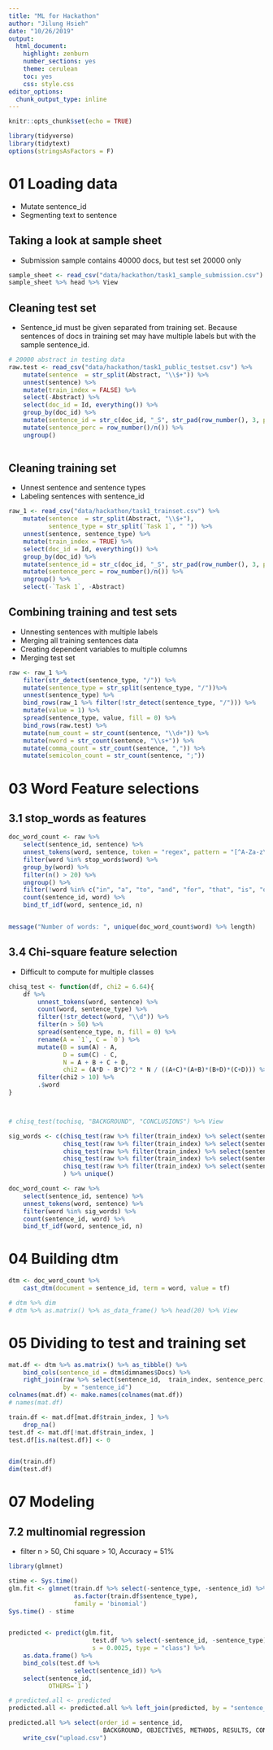 ```yaml
---
title: "ML for Hackathon"
author: "Jilung Hsieh"
date: "10/26/2019"
output:
  html_document:
    highlight: zenburn
    number_sections: yes
    theme: cerulean
    toc: yes
    css: style.css
editor_options:
  chunk_output_type: inline
---
```


```r
knitr::opts_chunk$set(echo = TRUE)
```

```r
library(tidyverse)
library(tidytext)
options(stringsAsFactors = F)
```



# 01 Loading data
- Mutate sentence_id
- Segmenting text to sentence

## Taking a  look at sample sheet
- Submission sample contains 40000 docs, but test set 20000 only

```r
sample_sheet <- read_csv("data/hackathon/task1_sample_submission.csv")
sample_sheet %>% head %>% View
```



## Cleaning test set
- Sentence_id must be given separated from training set. Because sentences of docs in training set may have multiple labels but with the sample sentence_id.

```r
# 20000 abstract in testing data
raw.test <- read_csv("data/hackathon/task1_public_testset.csv") %>% 
    mutate(sentence  = str_split(Abstract, "\\$+")) %>%
    unnest(sentence) %>%
    mutate(train_index = FALSE) %>% 
    select(-Abstract) %>%
    select(doc_id = Id, everything()) %>%
    group_by(doc_id) %>%
    mutate(sentence_id = str_c(doc_id, "_S", str_pad(row_number(), 3, pad="0"))) %>%
    mutate(sentence_perc = row_number()/n()) %>%
    ungroup()
    
```


## Cleaning training set
- Unnest sentence and sentence types
- Labeling sentences with sentence_id

```r
raw_1 <- read_csv("data/hackathon/task1_trainset.csv") %>%
    mutate(sentence  = str_split(Abstract, "\\$+"),
           sentence_type = str_split(`Task 1`, " ")) %>%
    unnest(sentence, sentence_type) %>%
    mutate(train_index = TRUE) %>%
    select(doc_id = Id, everything()) %>%
    group_by(doc_id) %>%
    mutate(sentence_id = str_c(doc_id, "_S", str_pad(row_number(), 3, pad="0"))) %>%
    mutate(sentence_perc = row_number()/n()) %>%
    ungroup() %>%
    select(-`Task 1`, -Abstract)
```

## Combining training and test sets
- Unnesting sentences with multiple labels
- Merging all training sentences data
- Creating dependent variables to multiple columns
- Merging test set

```r
raw <- raw_1 %>%
    filter(str_detect(sentence_type, "/")) %>%
    mutate(sentence_type = str_split(sentence_type, "/"))%>%
    unnest(sentence_type) %>%
    bind_rows(raw_1 %>% filter(!str_detect(sentence_type, "/"))) %>%
    mutate(value = 1) %>%
    spread(sentence_type, value, fill = 0) %>%
    bind_rows(raw.test) %>%
    mutate(num_count = str_count(sentence, "\\d+")) %>%
    mutate(nword = str_count(sentence, "\\s+")) %>%
    mutate(comma_count = str_count(sentence, ",")) %>%
    mutate(semicolon_count = str_count(sentence, ";"))
```




# 03 Word Feature selections

## 3.1 stop_words as features

```r
doc_word_count <- raw %>%
    select(sentence_id, sentence) %>%
    unnest_tokens(word, sentence, token = "regex", pattern = "[^A-Za-z\\d#@']") %>%
    filter(word %in% stop_words$word) %>%
    group_by(word) %>%
    filter(n() > 20) %>%
    ungroup() %>%
    filter(!word %in% c("in", "a", "to", "and", "for", "that", "is", "on", "with", "are", "by", "an", "be")) %>%
    count(sentence_id, word) %>%
    bind_tf_idf(word, sentence_id, n)


message("Number of words: ", unique(doc_word_count$word) %>% length)
```


## 3.4 Chi-square feature selection
- Difficult to compute for multiple classes

```r

chisq_test <- function(df, chi2 = 6.64){
    df %>%
        unnest_tokens(word, sentence) %>%
        count(word, sentence_type) %>%  
        filter(!str_detect(word, "\\d")) %>%
        filter(n > 50) %>% 
        spread(sentence_type, n, fill = 0) %>%
        rename(A = `1`, C = `0`) %>%
        mutate(B = sum(A) - A,
               D = sum(C) - C,
               N = A + B + C + D,
               chi2 = (A*D - B*C)^2 * N / ((A+C)*(A+B)*(B+D)*(C+D))) %>%
        filter(chi2 > 10) %>%
        .$word
}



# chisq_test(tochisq, "BACKGROUND", "CONCLUSIONS") %>% View

sig_words <- c(chisq_test(raw %>% filter(train_index) %>% select(sentence, sentence_type = BACKGROUND)), 
               chisq_test(raw %>% filter(train_index) %>% select(sentence, sentence_type = METHODS)),
               chisq_test(raw %>% filter(train_index) %>% select(sentence, sentence_type = OBJECTIVES)),
               chisq_test(raw %>% filter(train_index) %>% select(sentence, sentence_type = CONCLUSIONS)),
               chisq_test(raw %>% filter(train_index) %>% select(sentence, sentence_type = RESULTS))
               ) %>% unique()

doc_word_count <- raw %>%
    select(sentence_id, sentence) %>%
    unnest_tokens(word, sentence) %>%
    filter(word %in% sig_words) %>%
    count(sentence_id, word) %>%
    bind_tf_idf(word, sentence_id, n)

```



# 04 Building dtm
```r

dtm <- doc_word_count %>% 
    cast_dtm(document = sentence_id, term = word, value = tf)

# dtm %>% dim
# dtm %>% as.matrix() %>% as_data_frame() %>% head(20) %>% View


```




# 05 Dividing to test and training set
```r

mat.df <- dtm %>% as.matrix() %>% as_tibble() %>% 
    bind_cols(sentence_id = dtm$dimnames$Docs) %>% 
    right_join(raw %>% select(sentence_id,  train_index, sentence_perc, sentence_type = OTHERS), 
               by = "sentence_id")
colnames(mat.df) <- make.names(colnames(mat.df))
# names(mat.df)

train.df <- mat.df[mat.df$train_index, ] %>% 
    drop_na()
test.df <- mat.df[!mat.df$train_index, ]
test.df[is.na(test.df)] <- 0


dim(train.df)
dim(test.df)
```


# 07 Modeling


## 7.2 multinomial regression
- filter n > 50, Chi square > 10, Accuracy = 51%

```r
library(glmnet)

stime <- Sys.time()
glm.fit <- glmnet(train.df %>% select(-sentence_type, -sentence_id) %>% as.matrix(), 
                  as.factor(train.df$sentence_type), 
                  family = 'binomial')
Sys.time() - stime


predicted <- predict(glm.fit, 
                       test.df %>% select(-sentence_id, -sentence_type) %>% as.matrix(), 
                       s = 0.0025, type = "class") %>%  
    as.data.frame() %>%
    bind_cols(test.df %>% 
                  select(sentence_id)) %>%
    select(sentence_id,
           OTHERS=`1`)

# predicted.all <- predicted
predicted.all <- predicted.all %>% left_join(predicted, by = "sentence_id")

```

```r
predicted.all %>% select(order_id = sentence_id, 
                          BACKGROUND, OBJECTIVES, METHODS, RESULTS, CONCLUSIONS, OTHERS) %>%
    write_csv("upload.csv")
```



